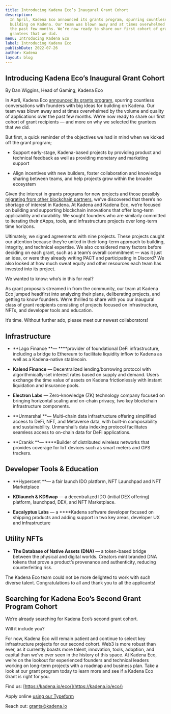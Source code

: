 ```yaml
---
title: Introducing Kadena Eco’s Inaugural Grant Cohort
description:
  In April, Kadena Eco announced its grants program, spurring countless conversations with founders with big ideas for
  building on Kadena. Our team was blown away and at times overwhelmed by the volume and quality of applications over
  the past few months. We’re now ready to share our first cohort of grant recipients — and more on why we selected the
  grantees that we did.
menu: Introducing Kadena Eco
label: Introducing Kadena Eco
publishDate: 2022-07-26
author: Kadena
layout: blog
---
```


## Introducing Kadena Eco’s Inaugural Grant Cohort

By Dan Wiggins, Head of Gaming, Kadena Eco

In April, Kadena Eco [announced its grants program](https://medium.com/kadena-io/kadena-eco-grants-e5368b4f4c3a),
spurring countless conversations with founders with big ideas for building on Kadena. Our team was blown away and at
times overwhelmed by the volume and quality of applications over the past few months. We’re now ready to share our first
cohort of grant recipients — and more on why we selected the grantees that we did.

But first, a quick reminder of the objectives we had in mind when we kicked off the grant program;

- Support early-stage, Kadena-based projects by providing product and technical feedback as well as providing monetary
  and marketing support

- Align incentives with new builders, foster collaboration and knowledge sharing between teams, and help projects grow
  within the broader ecosystem

Given the interest in grants programs for new projects and those possibly
[migrating from other blockchain partners](https://medium.com/kadena-io/kadena-commitment-to-builders-230abe710fed),
we’ve discovered that there’s no shortage of interest in Kadena. At Kadena and Kadena Eco, we’re focused on building and
supporting blockchain innovations that offer long-term applicability and durability. We sought founders who are
similarly committed to iterating their dApps, tools, and infrastructure projects over long-term time horizons.

Ultimately, we signed agreements with nine projects. These projects caught our attention because they’re united in their
long-term approach to building, integrity, and technical expertise. We also considered many factors before deciding on
each grant, such as a team’s overall commitment — was it just an idea, or were they already writing PACT and
participating in Discord? We also looked at how much sweat equity and other resources each team has invested into its
project.

We wanted to know: who’s in this for real?

As grant proposals streamed in from the community, our team at Kadena Eco jumped headfirst into analyzing their plans,
deliberating projects, and getting to know founders. We’re thrilled to share with you our inaugural class of grant
recipients consisting of projects focused on infrastructure, NFTs, and developer tools and education.

It’s time. Without further ado, please meet our newest collaborators!

## Infrastructure

- **Lago Finance **— \*\*\*\*provider of foundational DeFi infrastructure, including a bridge to Ethereum to facilitate
  liquidity inflow to Kadena as well as a Kadena-native stablecoin.

- **Kalend Finance** — Decentralized lending/borrowing protocol with algorithmically-set interest rates based on supply
  and demand. Users exchange the time value of assets on Kadena frictionlessly with instant liquidation and insurance
  pools.

- **Electron Labs** — Zero-knowledge (ZK) technology company focused on bringing horizontal scaling and on-chain
  privacy, two key blockchain infrastructure components.

- **Unmarshal **— Multi-chain data infrastructure offering simplified access to DeFi, NFT, and Metaverse data, with
  built-in composability and sustainability. Unmarshal’s data indexing protocol facilitates seamless access to on-chain
  data for DeFi applications.

- **Crankk **— \*\*\*\*Builder of distributed wireless networks that provides coverage for IoT devices such as smart
  meters and GPS trackers.

## Developer Tools & Education

- **Hypercent **— a fair launch IDO platform, NFT Launchpad and NFT Marketplace

- **KDlaunch & KDSwap** — a decentralized IDO (initial DEX offering) platform, launchpad, DEX, and NFT Marketplace.

- **Eucalyptus Labs** — a \*\*\*\*Kadena software developer focused on shipping products and adding support in two key
  areas, developer UX and infrastructure

## Utility NFTs

- **The Database of Native Assets (DNA)** — a token-based bridge between the physical and digital worlds. Creators mint
  branded DNA tokens that prove a product’s provenance and authenticity, reducing counterfeiting risk.

The Kadena Eco team could not be more delighted to work with such diverse talent. Congratulations to all and thank you
to all the applicants!

## Searching for Kadena Eco’s Second Grant Program Cohort

We’re already searching for Kadena Eco’s second grant cohort.

Will it include you?

For now, Kadena Eco will remain patient and continue to select key infrastructure projects for our second cohort. Web3
is more robust than ever, as it currently boasts more talent, innovation, tools, adoption, and capital than we’ve ever
seen in the history of this space. At Kadena Eco, we’re on the lookout for experienced founders and technical leaders
working on long-term projects with a roadmap and business plan. Take a look at our grant program today to learn more and
see if a Kadena Eco Grant is right for you.

Find us: [https://kadena.io/eco/](https://kadena.io/eco/)

Apply online [using our Typeform](https://khnrs3ltkjv.typeform.com/grant-app?typeform-source=www.google.com)

Reach out: [grants@kadena.io](mailto:grants@kadena.io)
